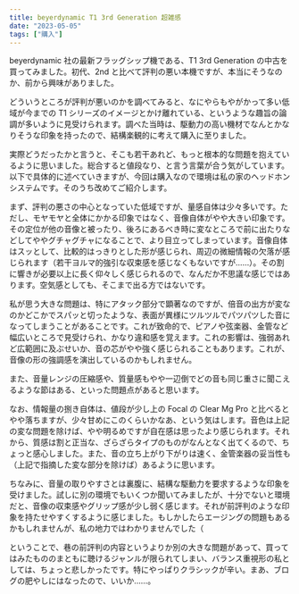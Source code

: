 ```yaml
---
title: beyerdynamic T1 3rd Generation 超雑感
date: "2023-05-05"
tags: ["購入"]
---
```


beyerdynamic 社の最新フラッグシップ機である、T1 3rd Generation の中古を買ってみました。初代、2nd と比べて評判の悪い本機ですが、本当にそうなのか、前から興味がありました。

どういうところが評判が悪いのかを調べてみると、なにやらもやがかって多い低域が今までの T1 シリーズのイメージとかけ離れている、というような趣旨の論調が多いように見受けられます。調べた当時は、駆動力の高い機材でなんとかなりそうな印象を持ったので、結構楽観的に考えて購入に至りました。

実際どうだったかと言うと、そこも若干あれど、もっと根本的な問題を抱えているように思いました。総合すると値段なり、と言う言葉が合う気がしています。以下で具体的に述べていきますが、今回は購入なので環境は私の家のヘッドホンシステムです。そのうち改めてご紹介します。

まず、評判の悪さの中心となっていた低域ですが、量感自体は少々多いです。ただし、モヤモヤと全体にかかる印象ではなく、音像自体がやや大きい印象です。その定位が他の音像と被ったり、後ろにあるべき時に変なところで前に出たりなどしてややグチャグチャになることで、より目立ってしまっています。音像自体はスッとして、比較的はっきりとした形が感じられ、周辺の微細情報の欠落が感じられます（若干ヨルマ的強引な収束感を感じなくもないですが……）。その割に響きが必要以上に長く仰々しく感じられるので、なんだか不思議な感じではあります。空気感としても、そこまで出る方ではないです。

私が思う大きな問題は、特にアタック部分で顕著なのですが、倍音の出方が変なのかどこかでスパッと切ったような、表面が異様にツルツルでパツパツした音になってしまうことがあることです。これが致命的で、ピアノや弦楽器、金管など幅広いところで見受けられ、かなり違和感を覚えます。これの影響は、強弱あれど広範囲に及ぶせいか、音の芯がやや強く感じられることもあります。これが、音像の形の強調感を演出しているのかもしれません。

また、音量レンジの圧縮感や、質量感もやや一辺倒でどの音も同じ重さに聞こえるような節はある、といった問題点があると思います。

なお、情報量の捌き自体は、値段が少し上の Focal の Clear Mg Pro と比べるとやや落ちますが、少々甘めにこのくらいかなあ、という気はします。音色は上記の変な問題を除けば、やや明るめですが自在感は思ったより感じられます。それから、質感は割と正当な、ざらざらタイプのものがなんとなく出てくるので、ちょっと感心しました。また、音の立ち上がり下がりは速く、金管楽器の妥当性も（上記で指摘した変な部分を除けば）あるように思います。

ちなみに、音量の取りやすさとは裏腹に、結構な駆動力を要求するような印象を受けました。試しに別の環境でもいくつか聞いてみましたが、十分でないと環境だと、音像の収束感やグリップ感が少し弱く感じます。それが前評判のような印象を持たせやすくするように感じました。もしかしたらエージングの問題もあるかもしれませんが、私の地力ではわかりませんでした（

ということで、巷の前評判の内容というよりか別の大きな問題があって、買ってはみたもののまともに聴けるジャンルが限られてしまい、バランス重視形の私としては、ちょっと悲しかったです。特にやっぱりクラシックが辛い。まあ、ブログの肥やしにはなったので、いいか……。

